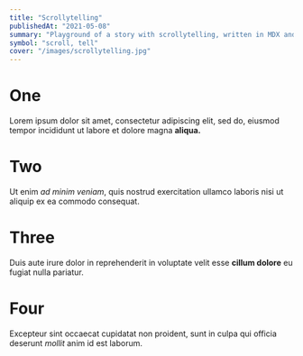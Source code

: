 ```yaml
---
title: "Scrollytelling"
publishedAt: "2021-05-08"
summary: "Playground of a story with scrollytelling, written in MDX and react components"
symbol: "scroll, tell"
cover: "/images/scrollytelling.jpg"
---
```


<Wrapper>

<Step>

# One

Lorem ipsum dolor sit amet, consectetur adipiscing
elit, sed do, eiusmod tempor incididunt ut labore et
dolore magna **aliqua.**

</Step>

<Step>

# Two

Ut enim _ad minim veniam_, quis nostrud exercitation
ullamco laboris nisi ut aliquip ex ea commodo consequat.

</Step>

<Step>

# Three

Duis aute irure dolor in reprehenderit in voluptate velit
esse **cillum dolore** eu fugiat nulla pariatur.

</Step>

<Step>

# Four

Excepteur sint occaecat cupidatat non proident, sunt in
culpa qui officia deserunt _mollit_ anim id est laborum.

</Step>

</Wrapper>
